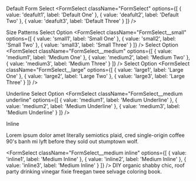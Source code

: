 
<Heading level="h3">Default Form Select</Heading>
<FormSelect 
  className="FormSelect"
  options={[
    { value: 'deafult1', label: 'Default One' },
    { value: 'deafult2', label: 'Default Two' },
    { value: 'deafult3', label: 'Default Three' }
  ]}
/>

<Heading level="h3">Size Patterns</Heading> 
<Label>Select Option</Label>
<FormSelect 
  className="FormSelect__small"
  options={[
    { value: 'small1', label: 'Small One' },
    { value: 'small2', label: 'Small Two' },
    { value: 'small3', label: 'Small Three' }
  ]}
/>
<Label>Select Option</Label>
<FormSelect 
  className="FormSelect__medium"
  options={[
    { value: 'medium1', label: 'Medium One' },
    { value: 'medium2', label: 'Medium Two' },
    { value: 'medium3', label: 'Medium Three' }
  ]}
/>
<Label>Select Option</Label>
<FormSelect 
  className="FormSelect__large"
  options={[
    { value: 'large1', label: 'Large One' },
    { value: 'large2', label: 'Large Two' },
    { value: 'large3', label: 'Large Three' }
  ]}
/>

<Heading level="h3">Underline</Heading>
<Label>Select Option</Label>
<FormSelect 
  className="FormSelect__medium underline"
  options={[
    { value: 'medium1', label: 'Medium Underline' },
    { value: 'medium2', label: 'Medium Underline' },
    { value: 'medium3', label: 'Medium Underline' }
  ]}
/>



<Heading level="h3">Inline</Heading>
<div>
   Lorem ipsum dolor amet literally semiotics plaid,   
  <FormSelect 
    className="FormSelect__small inline underline"
    options={[
      { value: 'inline1', label: 'Small Inline' },
      { value: 'inline2', label: 'Small Inline' },
      { value: 'inline3', label: 'Small Inline' }
    ]}
  /> 
 cred single-origin coffee 90's banh mi lyft before they sold out stumptown wolf. 


  <FormSelect 
    className="FormSelect__medium inline"
    options={[
      { value: 'inline1', label: 'Medium Inline' },
      { value: 'inline2', label: 'Medium Inline' },
      { value: 'inline3', label: 'Medium Inline' }
    ]}
  /> 
  DIY organic shabby chic, roof party drinking vinegar fixie freegan twee selvage coloring book.   
</div>



  

 
  
